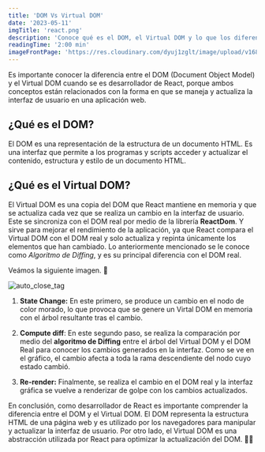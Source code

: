 ```yaml
---
title: 'DOM Vs Virtual DOM'
date: '2023-05-11'
imgTitle: 'react.png'
description: 'Conoce qué es el DOM, el Virtual DOM y lo que los diferencia entre ellos.'
readingTime: '2:00 min'
imageFrontPage: 'https://res.cloudinary.com/dyuj1zglt/image/upload/v1683854880/publicaciones%20del%20blog/awx9hnlnvqsxvvhzmpps.png'
---
```


Es importante conocer la diferencia entre el DOM (Document Object Model) y el Virtual DOM cuando se es desarrollador de React, porque 
ambos conceptos están relacionados con la forma en que se maneja y actualiza la interfaz de usuario en una aplicación web.

## ¿Qué es el DOM?

El DOM es una representación de la estructura de un documento HTML. Es una interfaz que permite a los programas y scripts acceder y 
actualizar el contenido, estructura y estilo de un documento HTML.

## ¿Qué es el Virtual DOM?

El Virtual DOM es una copia del DOM que React mantiene en memoria y que se actualiza cada vez que se realiza un cambio en la interfaz de usuario.
Este se sincroniza con el DOM real por medio de la librería **ReactDom**. Y sirve para mejorar el rendimiento de la aplicación, ya que React compara 
el Virtual DOM con el DOM real y solo actualiza y repinta únicamente los elementos que han cambiado.
Lo anteriormente mencionado se le conoce como *Algoritmo de Diffing*, y es su principal diferencia con el DOM real.

Veámos la siguiente imagen. 👀

![auto_close_tag](/img/posts/dom_vs-virtualDom/grafica.png)

1. **State Change:** En este primero, se produce un cambio en el nodo de color morado, lo que provoca que se genere un Virtal DOM en memoria con el
árbol resultante tras el cambio.

2. **Compute diff**: En este segundo paso, se realiza la comparación por medio del **algoritmo de Diffing** entre el árbol del Virtual DOM
 y el DOM Real para conocer los cambios generados en la interfaz. Como se ve en el gráfico, el cambio afecta a toda la rama descendiente del nodo 
cuyo estado cambió.

3. **Re-render:** Finalmente, se realiza el cambio en el DOM real y la interfaz gráfica se vuelve a renderizar de golpe con los cambios actualizados.

En conclusión, como desarrollador de React es importante comprender la diferencia entre el DOM y el Virtual DOM. El DOM representa la estructura HTML 
de una página web y es utilizado por los navegadores para manipular y actualizar la interfaz de usuario. Por otro lado, el Virtual DOM es una abstracción 
utilizada por React para optimizar la actualización del DOM. 👨‍💻